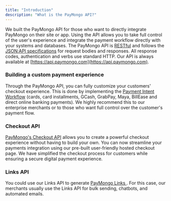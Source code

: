 ```yaml
---
title: "Introduction"
description: "What is the PayMongo API?"
---
```


We built the PayMongo API for those who want to directly integrate PayMongo on their site or app. Using the API allows you to take full control of the user's experience and integrate the payment workflow directly with your systems and databases. The PayMongo API is [RESTful](http://en.wikipedia.org/wiki/Representational%5FState%5FTransfer) and follows the [JSON:API specifications](https://jsonapi.org/) for request bodies and responses. All response codes, authentication and verbs use standard HTTP. Our API is always available at [https://api.paymongo.com](https://api.paymongo.com). 

### Building a custom payment experience

Through the PayMongo API, you can fully customize your customers' checkout experience. This is done by implementing the [Payment Intent Workflow](/docs/pipm-workflow) (cards, card installments, GCash, GrabPay, Maya, BillEase and direct online banking payments). We highly recommend this to our enterprise merchants or to those who want full control over the customer's payment flow.

### Checkout API

[PayMongo's Checkout API](/docs/checkout-api) allows you to create a powerful checkout experience without having to build your own. You can now streamline your payments integration using our pre-built user-friendly hosted checkout page. We have simplified the checkout process for customers while ensuring a secure digital payment experience. 

### Links API

You could use our Links API to generate [PayMongo Links ](/docs/links). For this case, our merchants usually use the Links API for bulk sending, chatbots, and automated emails.